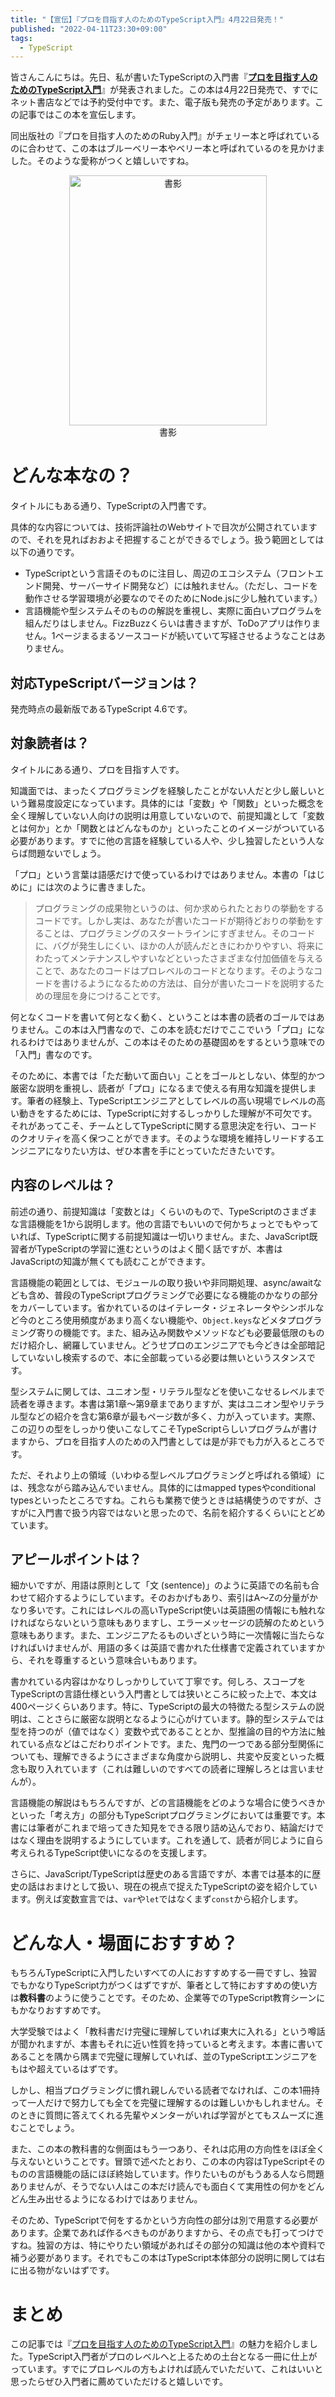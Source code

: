 ```yaml
---
title: "【宣伝】『プロを目指す人のためのTypeScript入門』4月22日発売！"
published: "2022-04-11T23:30+09:00"
tags:
  - TypeScript
---
```


皆さんこんにちは。先日、私が書いたTypeScriptの入門書『**[プロを目指す人のためのTypeScript入門](https://gihyo.jp/book/2022/978-4-297-12747-3)**』が発表されました。この本は4月22日発売で、すでにネット書店などでは予約受付中です。また、電子版も発売の予定があります。この記事ではこの本を宣伝します。

同出版社の『プロを目指す人のためのRuby入門』がチェリー本と呼ばれているのに合わせて、この本はブルーベリー本やベリー本と呼ばれているのを見かけました。そのような愛称がつくと嬉しいですね。

<figure style="max-width: 316px; margin-inline: auto; text-align: center">
  <img src="./images/book.jpeg" alt="書影" width="316" height="400" />
  <figcaption>書影</figcaption>
</figure>

# どんな本なの？

タイトルにもある通り、TypeScriptの入門書です。

具体的な内容については、技術評論社のWebサイトで目次が公開されていますので、それを見ればおおよそ把握することができるでしょう。扱う範囲としては以下の通りです。

- TypeScriptという言語そのものに注目し、周辺のエコシステム（フロントエンド開発、サーバーサイド開発など）には触れません。（ただし、コードを動作させる学習環境が必要なのでそのためにNode.jsに少し触れています。）
- 言語機能や型システムそのものの解説を重視し、実際に面白いプログラムを組んだりはしません。FizzBuzzくらいは書きますが、ToDoアプリは作りません。1ページまるまるソースコードが続いていて写経させるようなことはありません。

## 対応TypeScriptバージョンは？

発売時点の最新版であるTypeScript 4.6です。

## 対象読者は？

タイトルにある通り、プロを目指す人です。

知識面では、まったくプログラミングを経験したことがない人だと少し厳しいという難易度設定になっています。具体的には「変数」や「関数」といった概念を全く理解していない人向けの説明は用意していないので、前提知識として「変数とは何か」とか「関数とはどんなものか」といったことのイメージがついている必要があります。すでに他の言語を経験している人や、少し独習したという人ならば問題ないでしょう。

「プロ」という言葉は語感だけで使っているわけではありません。本書の「はじめに」には次のように書きました。

> プログラミングの成果物というのは、何か求められたとおりの挙動をするコードです。しかし実は、あなたが書いたコードが期待どおりの挙動をすることは、プログラミングのスタートラインにすぎません。そのコードに、バグが発生しにくい、ほかの人が読んだときにわかりやすい、将来にわたってメンテナンスしやすいなどといったさまざまな付加価値を与えることで、あなたのコードはプロレベルのコードとなります。そのようなコードを書けるようになるための方法は、自分が書いたコードを説明するための理屈を身につけることです。

何となくコードを書いて何となく動く、ということは本書の読者のゴールではありません。この本は入門書なので、この本を読むだけでここでいう「プロ」になれるわけではありませんが、この本はそのための基礎固めをするという意味での「入門」書なのです。

そのために、本書では「ただ動いて面白い」ことをゴールとしない、体型的かつ厳密な説明を重視し、読者が「プロ」になるまで使える有用な知識を提供します。筆者の経験上、TypeScriptエンジニアとしてレベルの高い現場でレベルの高い動きをするためには、TypeScriptに対するしっかりした理解が不可欠です。それがあってこそ、チームとしてTypeScriptに関する意思決定を行い、コードのクオリティを高く保つことができます。そのような環境を維持しリードするエンジニアになりたい方は、ぜひ本書を手にとっていただきたいです。

## 内容のレベルは？

前述の通り、前提知識は「変数とは」くらいのもので、TypeScriptのさまざまな言語機能を1から説明します。他の言語でもいいので何かちょっとでもやっていれば、TypeScriptに関する前提知識は一切いりません。また、JavaScript既習者がTypeScriptの学習に進むというのはよく聞く話ですが、本書はJavaScriptの知識が無くても読むことができます。

言語機能の範囲としては、モジュールの取り扱いや非同期処理、async/awaitなども含め、普段のTypeScriptプログラミングで必要になる機能のかなりの部分をカバーしています。省かれているのはイテレータ・ジェネレータやシンボルなど今のところ使用頻度があまり高くない機能や、`Object.keys`などメタプログラミング寄りの機能です。また、組み込み関数やメソッドなども必要最低限のものだけ紹介し、網羅していません。どうせプロのエンジニアでも今どきは全部暗記していないし検索するので、本に全部載っている必要は無いというスタンスです。

型システムに関しては、ユニオン型・リテラル型などを使いこなせるレベルまで読者を導きます。本書は第1章〜第9章までありますが、実はユニオン型やリテラル型などの紹介を含む第6章が最もページ数が多く、力が入っています。実際、この辺りの型をしっかり使いこなしてこそTypeScriptらしいプログラムが書けますから、プロを目指す人のための入門書としては是が非でも力が入るところです。

ただ、それより上の領域（いわゆる型レベルプログラミングと呼ばれる領域）には、残念ながら踏み込んでいません。具体的にはmapped typesやconditional typesといったところですね。これらも業務で使うときは結構使うのですが、さすがに入門書で扱う内容ではないと思ったので、名前を紹介するくらいにとどめています。

## アピールポイントは？

細かいですが、用語は原則として「文 (sentence)」のように英語での名前も合わせて紹介するようにしています。そのおかげもあり、索引はA〜Zの分量がかなり多いです。これにはレベルの高いTypeScript使いは英語圏の情報にも触れなければならないという意味もありますし、エラーメッセージの読解のためという意味もあります。また、エンジニアたるものいざという時に一次情報に当たらなければいけませんが、用語の多くは英語で書かれた仕様書で定義されていますから、それを尊重するという意味合いもあります。

書かれている内容はかなりしっかりしていて丁寧です。何しろ、スコープをTypeScriptの言語仕様という入門書としては狭いところに絞った上で、本文は400ページくらいあります。特に、TypeScriptの最大の特徴たる型システムの説明は、ことさらに厳密な説明となるように心がけています。静的型システムでは型を持つのが（値ではなく）変数や式であることとか、型推論の目的や方法に触れている点などはこだわりポイントです。また、鬼門の一つである部分型関係についても、理解できるようにさまざまな角度から説明し、共変や反変といった概念も取り入れています（これは難しいのですべての読者に理解しろとは言いませんが）。

言語機能の解説はもちろんですが、どの言語機能をどのような場合に使うべきかといった「考え方」の部分もTypeScriptプログラミングにおいては重要です。本書には筆者がこれまで培ってきた知見をできる限り詰め込んでおり、結論だけではなく理由を説明するようにしています。これを通して、読者が同じように自ら考えられるTypeScript使いになるのを支援します。

さらに、JavaScript/TypeScriptは歴史のある言語ですが、本書では基本的に歴史の話はおまけとして扱い、現在の視点で捉えたTypeScriptの姿を紹介しています。例えば変数宣言では、`var`や`let`ではなくまず`const`から紹介します。

# どんな人・場面におすすめ？

もちろんTypeScriptに入門したいすべての人におすすめする一冊ですし、独習でもかなりTypeScript力がつくはずですが、筆者として特におすすめの使い方は**教科書**のように使うことです。そのため、企業等でのTypeScript教育シーンにもかなりおすすめです。

大学受験ではよく「教科書だけ完璧に理解していれば東大に入れる」という噂話が聞かれますが、本書もそれに近い性質を持っていると考えます。本書に書いてあることを隅から隅まで完璧に理解していれば、並のTypeScriptエンジニアをもはや超えているはずです。

しかし、相当プログラミングに慣れ親しんでいる読者でなければ、この本1冊持って一人だけで努力しても全てを完璧に理解するのは難しいかもしれません。そのときに質問に答えてくれる先輩やメンターがいれば学習がとてもスムーズに進むことでしょう。

また、この本の教科書的な側面はもう一つあり、それは応用の方向性をほぼ全く与えないということです。冒頭で述べたとおり、この本の内容はTypeScriptそのものの言語機能の話にほぼ終始しています。作りたいものがもうある人なら問題ありませんが、そうでない人はこの本だけ読んでも面白くて実用性の何かをどんどん生み出せるようになるわけではありません。

そのため、TypeScriptで何をするかという方向性の部分は別で用意する必要があります。企業であれば作るべきものがありますから、その点でも打ってつけですね。独習の方は、特にやりたい領域があればその部分の知識は他の本や資料で補う必要があります。それでもこの本はTypeScript本体部分の説明に関しては右に出る物がないはずです。

# まとめ

この記事では『[プロを目指す人のためのTypeScript入門](https://gihyo.jp/book/2022/978-4-297-12747-3)』の魅力を紹介しました。TypeScript入門者がプロのレベルへと上るための土台となる一冊に仕上がっています。すでにプロレベルの方もよければ読んでいただいて、これはいいと思ったらぜひ入門者に薦めていただけると嬉しいです。
